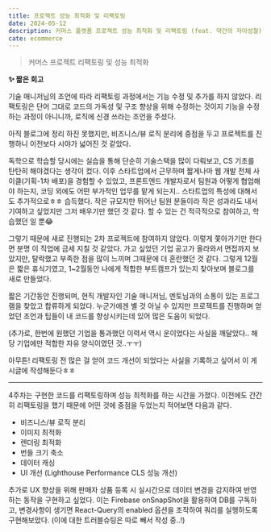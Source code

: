 ```yaml
---
title: 프로젝트 성능 최적화 및 리팩토링
date: 2024-05-12
description: 커머스 플랫폼 프로젝트 성능 최적화 및 리팩토링 (feat. 약간의 자아성찰)
cate: ecommerce
---
```


> 커머스 프로젝트 리팩토링 및 성능 최적화

**✨ 짧은 회고**

기술 매니저님의 조언에 따라 리팩토링 과정에서는 기능 수정 및 추가를 하지 않았다. 리팩토링은 단어 그대로 코드의 가독성 및
구조 향상을 위해 수정하는 것이지 기능을 수정하는 과정이 아니니까, 로직에 신경 쓰라는 조언을 주셨다.

아직 블로그에 정리 하진 못했지만, 비즈니스/뷰 로직 분리에 중점을 두고 프로젝트를 진행하니 이전보다 시야가 넓어진 것 같았다.

독학으로 학습할 당시에는 실습을 통해 단순히 기술스택을 많이 다뤄보고, CS 기초를 탄탄히 해야겠다는 생각이 컸다.
이후 스타트업에서 근무하며 짧게나마 웹 개발 전체 사이클(기획-1차 배포)을 경험할 수 있었고, 프론트엔드 개발자로서 팀원과 어떻게
협업해야 하는지, 코딩 외에도 어떤 부가적인 업무를 맡게 되는지.. 스타트업의 특성에 대해서도 추가적으로ㅎㅎ 습득했다.
작은 규모지만 뛰어난 팀원 분들이라 작은 성과라도 내서 기여하고 싶었지만 그저 배우기만 했던 것 같다. 할 수 있는 건
적극적으로 참여하고, 학습했던 일 뿐😂

그렇기 때문에 새로 진행되는 2차 프로젝트에 참여하지 않았다. 이렇게 쫓아가기만 한다면 분명 이 직업에 금세 지칠 것 같았다.
가고 싶었던 기업 공고가 올라와서 면접까지 보았지만, 탈락했고 부족한 점을 많이 느끼며 그때문에 더 혼란했던 것 같다.
그렇게 12월은 짧은 휴식기였고, 1~2월동안 나에게 적합한 부트캠프가 있는지 찾아보며 블로그를 새로 만들었다.

짧은 기간동안 진행되며, 현직 개발자인 기술 매니저님, 멘토님과의 소통이 있는 프로그램을 찾았고 합류하게 되었다.
누군가에겐 별 것 아닐 수 있지만 프로젝트를 진행하며 얻었던 조언과 팁들이 내 코드를 향상시키는데 있어 많은 도움이 되었다.

(추가로, 한번에 원했던 기업을 통과했던 이력서 역시 운이었다는 사실을 깨달았다.. 해당 기업에만 적합한 자유 양식이였던 것..ㅜㅜ)

아무튼! 리팩토링 전 많은 걸 얻어 코드 개선이 되었다는 사실을 기록하고 싶어서 이 게시글에 작성해둔다ㅎㅎ

<hr />

4주차는 구현한 코드를 리팩토링하며 성능 최적화를 하는 시간을 가졌다. 이전에도 간간히 리팩토링을 했기 때문에 어떤 것에 중점을
두었는지 적어보면 다음과 같다.

- 비즈니스/뷰 로직 분리
- 이미지 최적화
- 렌더링 최적화
- 번들 크기 축소
- 데이터 캐싱
- UI 개선 (Lighthouse Performance CLS 성능 개선)

추가로 UX 향상을 위해 판매자 상품 등록 시 실시간으로 데이터 변경을 감지하여 반영하는 동작을 구현하고 싶었다.
이는 Firebase onSnapShot을 활용하여 DB를 구독하고, 변경사항이 생기면 React-Query의 enabled 옵션을 조작하여 쿼리를 실행하도록
구현해보았다. (이에 대한 트러블슈팅은 따로 빼서 작성 중..!)
